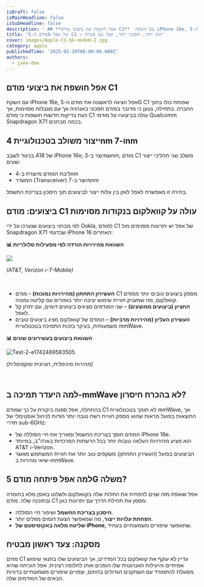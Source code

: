 ```yaml
---
isDraft: false
isMainHeadline: false
isSubHeadline: false
description: ' ## **אפל חושפת את ביצועי מודם C1**  עם השקת iPhone 16e, אפל הציגה לראשונה את מודם ה-5G C1 שפותח כולו בתוך החברה. בתחילה, נטען כי מדובר במוד'
title: 'מודם ה-5G של אפל C1 – חזק יותר, חסכוני יותר, אבל עם פשרה'
cover: images/Apple-C1-5G-modem-2.jpg
category: apple
publishedTime: '2025-02-20T00:00:00.000Z'
authors:
  - jane-doe
---
```


## **אפל חושפת את ביצועי מודם C1**

עם השקת iPhone 16e, אפל הציגה לראשונה את מודם ה-5G C1 שפותח כולו בתוך החברה. בתחילה, נטען כי מדובר במודם חסכוני באנרגיה אך עם מגבלות מסוימות, אך כעת בדיקות חדשות חושפות כי מודם C1 עולה בביצועיו על מודמי Qualcomm Snapdragon X71 בכמה מבחנים.

## **ייצור משולב בטכנולוגיית 4nm ו-7nm**

בניגוד לשבב A18 של iPhone 16e, שמיוצר ב-3nm, מודם C1 משלב שני תהליכי ייצור שונים:

- ליבת המודם מיוצרת ב-4nm
- המשדר (Transceiver) מיוצר ב-7nm

בחירה זו מאפשרת לאפל לאזן בין עלות ייצור לביצועים תוך חיסכון בצריכת החשמל.

## **ביצועים: מודם C1 עולה על קוואלקום בנקודות מסוימות**

לפי מבחני ביצועים שנערכו על ידי Ookla, למודם C1 של אפל יש יתרונות מסוימים מול Snapdragon X71 שבדגמי iPhone 16 האחרים:

**📊 השוואת מהירויות הורדה לפי מפעילות סלולריות**

![](images/Test-1-e1742469567643.jpg)

_(AT&T, Verizon ו-T-Mobile)_

 

- **העשירון התחתון (מהירויות נמוכות)** – מודם C1 מספק ביצועים טובים יותר ממודם קוואלקום, מה שמעניק חוויית שימוש יציבה יותר באזורים עם קליטה נמוכה.
- **החציון (ביצועים ממוצעים)** – שני המודמים מציגים ביצועים דומים, עם יתרון קל לאפל.
- **העשירון העליון (מהירויות מרביות)** – המודם של קוואלקום מציג ביצועים טובים משמעותית, בעיקר בזכות התמיכה בטכנולוגיית mmWave.

**📊 השוואת ביצועים בעשירונים שונים**

![Test-2-e1742469583505](images/Test-2-e1742469583505.jpg)

_(מהירות מינימלית, חציונית ומקסימלית)_

 

## **למה היעדר תמיכה ב-mmWave לא בהכרח חיסרון?**

בהתחלה, אפל ספגה ביקורת על כך שמודם C1 לא תומך בטכנולוגיית mmWave, אך התוצאות בפועל מראות שהוא מספק חוויית רשת טובה יותר הודות לניהול אופטימלי של תדרי sub-6GHz:

- המודם חוסך בצריכת החשמל ומאריך את חיי הסוללה של iPhone 16e.
- הוא מציע מהירויות העלאה טובות יותר בכל הרשתות המרכזיות בארה"ב, במיוחד AT&T ו-Verizon.
- הביצועים בפועל (העשירון התחתון) משקפים טוב יותר את חוויית המשתמש מאשר שיאי מהירות ב-mmWave.

## **למה אפל פיתחה מודם 5G משלה?**

אפל שואפת מזה שנים להפחית את התלות שלה בקוואלקום ולשלוט באופן מלא בחומרה ובתוכנה שלה. מודם C1 מסמן את תחילת הדרך עם יתרונות כגון:

- **חיסכון בצריכת החשמל** ושיפור חיי הסוללה.
- **הפחתת עלויות ייצור**, מה שמאפשר הצעת דגמים מוזלים יותר.
- **שליטה מלאה באקוסיסטם של iPhone**, שתאפשר שיפורים משמעותיים בעתיד.

## **מסקנה: צעד ראשון מבטיח**

מודם C1 עדיין לא עוקף את קוואלקום בכל המדדים, אך הביצועים שלו בתנאי שימוש אמיתיים והיעילות האנרגטית שלו הופכים אותו לחלופה רצינית. אפל הוכיחה שהיא מסוגלת להתמודד עם השחקנים הגדולים בתחום, וצפויים שיפורים משמעותיים בדורות הבאים של המודמים שלה.
